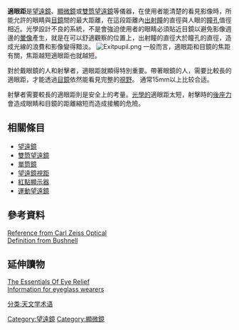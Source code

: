 {{noteTA
|G1=物理學

|TA= zh-hans:目视离隙; zh-hant:適眼距
|1= zh-hans:目视离隙; zh-hant:適眼距
}}
'''適眼距'''是[[望遠鏡|望遠鏡]]、[[顯微鏡|顯微鏡]]或[[雙筒望遠鏡|雙筒望遠鏡]]等儀器，在使用者能清楚的看見影像時，所能允許的眼睛與[[接目鏡|目鏡]]間的最大距離，在這段距離內[[出射瞳|出射瞳]]的直徑與人眼的[[瞳孔|瞳孔]]值徑相近。光學設計不良的系統，不是會強迫使用者的眼睛必須貼近目鏡以避免影像週邊的[[暈像|暈像]]產生，就是在可以舒適觀察的位置上，出射瞳的直徑大於瞳孔的直徑，造成光線的浪費和影像變得黯淡。
[[File:Exitpupil.png|thumb]]
一般而言，適眼距和目鏡的焦距有關，焦距越短適眼距也就越短。

對於戴眼鏡的人和射擊者，適眼距就顯得特別重要。帶著眼鏡的人，需要比較長的適眼距，才能透過[[接目鏡|目鏡]]依然能看見完整的[[視野|視野]]。 通常15mm以上比较合适。 

射擊者需要較長的適眼距則是安全上的考量。[[望遠鏡視距|光學的]]適眼距太短，射擊時的[[後座力|後座力]]會造成眼睛和目鏡的距離縮短而造成接觸的危險。

== 相關條目 ==

* [[望遠鏡|望遠鏡]]
* [[雙筒望遠鏡|雙筒望遠鏡]]
* [[單筒鏡|單筒鏡]]
* [[望遠鏡視距|望遠鏡視距]]
* [[紅點顯示器|紅點顯示器]]
* [[運動望遠鏡|運動望遠鏡]]

== 參考資料 ==

[https://web.archive.org/web/20070927190318/http://www.zeiss.com/c1256bcf0020be5f/Contents-Frame/59fc8b054116cb7c85256bcf00613215 Reference from Carl Zeiss Optical]<br>
[https://web.archive.org/web/20060317055347/http://www.bushnell.com/products/tech_talk/binoculars.cfm#13 Definition from Bushnell]

== 延伸讀物 ==

[https://web.archive.org/web/20070927011510/http://www.gunsandammomag.com/gun_columns/notes/relief_1021/ The Essentials Of Eye Relief]<br>
[https://web.archive.org/web/20071008130508/http://www.eagleoptics.com/Default/Buying+Guide/pid2508 Information for eyeglass wearers]


[[Category:望遠鏡|Category:望遠鏡]]
[[Category:顯微鏡|Category:顯微鏡]]
[[分类:天文学术语|分类:天文学术语]]